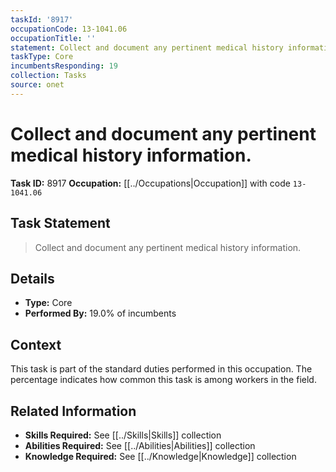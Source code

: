```yaml
---
taskId: '8917'
occupationCode: 13-1041.06
occupationTitle: ''
statement: Collect and document any pertinent medical history information.
taskType: Core
incumbentsResponding: 19
collection: Tasks
source: onet
---
```

# Collect and document any pertinent medical history information.

**Task ID:** 8917
**Occupation:** [[../Occupations|Occupation]] with code `13-1041.06`

## Task Statement

> Collect and document any pertinent medical history information.

## Details

- **Type:** Core
- **Performed By:** 19.0% of incumbents

## Context

This task is part of the standard duties performed in this occupation. The percentage indicates how common this task is among workers in the field.

## Related Information

- **Skills Required:** See [[../Skills|Skills]] collection
- **Abilities Required:** See [[../Abilities|Abilities]] collection
- **Knowledge Required:** See [[../Knowledge|Knowledge]] collection

